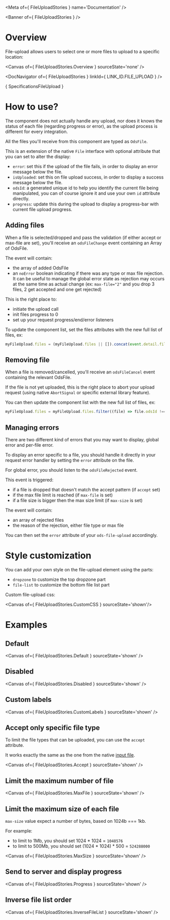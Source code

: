 
<Meta of={ FileUploadStories } name='Documentation' />

<Banner of={ FileUploadStories } />

# Overview

File-upload allows users to select one or more files to upload to a specific location:

<Canvas of={ FileUploadStories.Overview } sourceState='none' />

<DocNavigator of={ FileUploadStories } linkId={ LINK_ID.FILE_UPLOAD } />

<Markdown>{ SpecificationsFileUpload }</Markdown>

# How to use?

The component does not actually handle any upload, nor does it knows the status of each file (regarding progress or error),
as the upload process is different for every integration.

All the files you'll receive from this component are typed as `OdsFile`.

This is an extension of the native `File` interface with optional attribute that you can set to alter the display:
- `error`: set this if the upload of the file fails, in order to display an error message below the file.
- `isUploaded`: set this on file upload success, in order to display a success message below the file.
- `odsId`: a generated unique id to help you identify the current file being manipulated, you can of course ignore it and use your own `id` attribute directly.
- `progress`: update this during the upload to display a progress-bar with current file upload progress.

## Adding files

When a file is selected/dropped and pass the validation (if either accept or max-file are set), you'll receive an
`odsFileChange` event containing an Array of OdsFile.

The event will contain:
- the array of added OdsFile
- an `noError` boolean indicating if there was any type or max file rejection. It can be useful to manage the global error state
as rejection may occurs at the same time as actual change (ex: `max-file="2"` and you drop 3 files, 2 get accepted and one get rejected)

This is the right place to:
- initiate the upload call
- init files progress to 0
- set up your request progress/end/error listeners

To update the component list, set the files attributes with the new full list of files, ex:
```js
myFileUpload.files = (myFileUpload.files || []).concat(event.detail.files);
```

## Removing file

When a file is removed/cancelled, you'll receive an `odsFileCancel` event containing the relevant OdsFile.

If the file is not yet uploaded, this is the right place to abort your upload request (using native `AbortSignal` or specific external library feature).

You can then update the component list with the new full list of files, ex:
```js
myFileUpload.files = myFileUpload.files.filter((file) => file.odsId !== detail.odsId);
```

## Managing errors

There are two different kind of errors that you may want to display, global error and per-file error.

To display an error specific to a file, you should handle it directly in your request error handler by setting the `error` attribute on the file.

For global error, you should listen to the `odsFileRejected` event.

This event is triggered:
- if a file is dropped that doesn't match the accept pattern (if `accept` set)
- if the max file limit is reached (if `max-file` is set)
- if a file size is bigger then the max size limit (if `max-size` is set)

The event will contain:
- an array of rejected files
- the reason of the rejection, either file type or max file

You can then set the `error` attribute of your `ods-file-upload` accordingly.

# Style customization

You can add your own style on the file-upload element using the parts:
- `dropzone` to customize the top dropzone part
- `file-list` to customize the bottom file list part

Custom file-upload css:

<Canvas of={ FileUploadStories.CustomCSS } sourceState='shown'/>

# Examples

## Default

<Canvas of={ FileUploadStories.Default } sourceState='shown' />

## Disabled

<Canvas of={ FileUploadStories.Disabled } sourceState='shown' />

## Custom labels

<Canvas of={ FileUploadStories.CustomLabels } sourceState='shown' />

## Accept only specific file type

To limit the file types that can be uploaded, you can use the `accept` attribute.

It works exactly the same as the one from the native [input file](https://developer.mozilla.org/en-US/docs/Web/HTML/Attributes/accept).

<Canvas of={ FileUploadStories.Accept } sourceState='shown' />

## Limit the maximum number of file

<Canvas of={ FileUploadStories.MaxFile } sourceState='shown' />

## Limit the maximum size of each file

`max-size` value expect a number of bytes, based on 1024b === 1kb.

For example:
- to limit to 1Mb, you should set 1024 * 1024 = `1048576`
- to limit to 500Mb, you should set (1024 * 1024) * 500 = `524288000`

<Canvas of={ FileUploadStories.MaxSize } sourceState='shown' />

## Send to server and display progress

<Canvas of={ FileUploadStories.Progress } sourceState='shown' />

## Inverse file list order

<Canvas of={ FileUploadStories.InverseFileList } sourceState='shown' />
